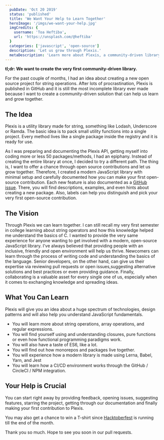 ```yaml
---
  pubDate: 'Oct 20 2019'
  status: 'published'
  title: 'We Want Your Help to Learn Together'
  heroImage: '/imgs/we-want-your-help.jpg'
  imgCredits: {
    username: 'Toa Heftiba',
    url: 'https://unsplash.com/@heftiba'
  }
  categories: ['javascript', 'open-source']
  description: 'Let us grow through Plexis.'
  metaDescription: 'Learn more about Plexis, a community-driven library for string operations.'
---
```


**tl;dr: We want to create the very first community-driven library.**

For the past couple of months, I had an idea about creating a new open source project for string operations. After lots of procrastination, Plexis is published in  GitHub and it is still the most incomplete library ever made because I want to create a community-driven solution that can help us learn and grow together.

## The Idea

Plexis is a utility library made for string, something like Lodash, Underscore or Ramda. The basic idea is to pack small utility functions into a single project. Every method lives like a single package inside the registry and it is ready for use.

As I was preparing and documenting the Plexis API, getting myself into coding more or less 50 packages/methods, I had an epiphany.
Instead of creating the entire library at once, I decided to try a different path. The thing is, I want to offer a chance through open source contributions and let us grow together. Therefore, I created a modern JavaScript library with minimal setup and carefully documented how you can make your first open-source contribution. Each new feature is also documented as a [GitHub issue](https://github.com/plexis-js/plexis/issues). There, you will find descriptions, examples, and even hints about creating a new package.
Also, labels can help you distinguish and pick your very first open-source contribution.

## The Vision
Through Plexis we can learn together. I can still recall my very first semester in college learning about string operators and how this knowledge helped me understand the basics of C. I wanted to provide the very same experience for anyone wanting to get involved with a modern, open-source JavaScript library. I've always believed that providing people with an inclusive, friendly and open environment will help us thrive. Newcomers can learn through the process of writing code and understanding the basics of the language. Senior developers, on the other hand, can give us their expertise via reviewing pull requests or open issues,suggesting alternative solutions and best practices or even providing guidance. Finally, collaborating is a valuable asset for every single one of us, especially when it comes to exchanging knowledge and spreading ideas.

## What You Can Learn
Plexis will give you an idea about a huge spectrum of technologies, design patterns and will also help you understand JavaScript fundamentals.

- You will learn more about string operations, array operations, and regular expressions.
- You will find yourself using and understanding closures, pure functions or even how functional programming paradigms work.
- You will also have a taste of ES6, like a lot.
- You will find out how monorepos and packages live together.
- You will experience how a modern library is made using Lerna, Babel, Yarn, and Jest
- You will learn how a CI/CD environment works through the GitHub / CircleCI / NPM integration.

## Your Help is Crucial
You can start right away by providing feedback, opening issues, suggesting features, starring the project, getting through our documentation and finally making your first contribution to Plexis.

You may also get a chance to win a T-shirt since [Hacktoberfest](https://hacktoberfest.digitalocean.com/) is running till the end of the month.

Thank you so much. Hope to see you soon in our pull requests.